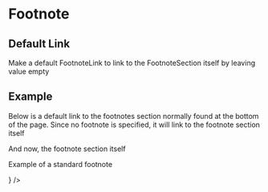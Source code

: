 

<Meta title="Components/Footnote/Default" component={FootnoteSection} />

# Footnote

## Default Link

Make a default FootnoteLink to link to the FootnoteSection itself by leaving value empty

## Example

<Canvas>
  <span>
    <p>
      Below is a default link to the footnotes section normally found at the
      bottom of the page. Since no footnote is specified, it will link to the
      footnote section itself
    </p>
    <FootnoteLink />
    <p>And now, the footnote section itself</p>
    <FootnoteSection>
      <FootnoteSection.Footnote
        value="1"
        children={<p>Example of a standard footnote</p>}
      />
    </FootnoteSection>
  </span>
</Canvas>
